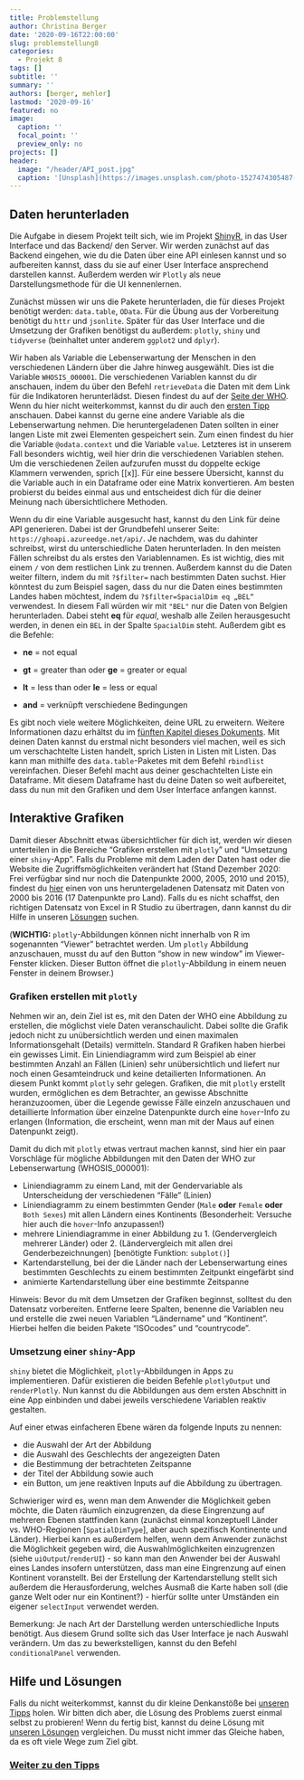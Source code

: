 ```yaml
---
title: Problemstellung
author: Christina Berger
date: '2020-09-16T22:00:00'
slug: problemstellung8
categories:
  - Projekt 8
tags: []
subtitle: ''
summary: ''
authors: [berger, mehler]
lastmod: '2020-09-16'
featured: no
image:
  caption: ''
  focal_point: ''
  preview_only: no
projects: []
header:
  image: "/header/API_post.jpg"
  caption: '[Unsplash](https://images.unsplash.com/photo-1527474305487-b87b222841cc?ixlib=rb-1.2.1&ixid=eyJhcHBfaWQiOjEyMDd9&auto=format&fit=crop&w=1267&q=80)'
---
```


## Daten herunterladen

Die Aufgabe in diesem Projekt teilt sich, wie im Projekt [ShinyR](/post/uebersicht7), in das User Interface und das Backend/ den Server. Wir werden zunächst auf das Backend eingehen, wie du die Daten über eine API einlesen kannst und so aufbereiten kannst, dass du sie auf einer User Interface ansprechend darstellen kannst. Außerdem werden wir `Plotly` als neue Darstellungsmethode für die UI kennenlernen.

Zunächst müssen wir uns die Pakete herunterladen, die für dieses Projekt benötigt werden: `data.table`, `OData`. Für die Übung aus der Vorbereitung benötigt du `httr` und `jsonlite`. Später für das User Interface und die Umsetzung der Grafiken benötigst du außerdem: `plotly`, `shiny` und `tidyverse` (beinhaltet unter anderem `ggplot2` und `dplyr`).

Wir haben als Variable die Lebenserwartung der Menschen in den verschiedenen Ländern über die Jahre hinweg ausgewählt. Dies ist die Variable `WHOSIS_000001`. Die verschiedenen Variablen kannst du dir anschauen, indem du über den Befehl `retrieveData` die Daten mit dem Link für die Indikatoren herunterlädst. Diesen findest du auf der [Seite der WHO](https://www.who.int/data/gho/info/gho-odata-api). Wenn du hier nicht weiterkommst, kannst du dir auch den [ersten Tipp](/post/tipps8) anschauen. Dabei kannst du gerne eine andere Variable als die Lebenserwartung nehmen. Die heruntergeladenen Daten sollten in einer langen Liste mit zwei Elementen gespeichert sein. Zum einen findest du hier die Variable `@odata.context` und die Variable `value`. Letzteres ist in unserem Fall besonders wichtig, weil hier drin die verschiedenen Variablen stehen. Um die verschiedenen Zeilen aufzurufen musst du doppelte eckige Klammern verwenden, sprich [[x]]. Für eine bessere Übersicht, kannst du die Variable auch in ein Dataframe oder eine Matrix konvertieren. Am besten probierst du beides einmal aus und entscheidest dich für die deiner Meinung nach übersichtlichere Methoden.

Wenn du dir eine Variable ausgesucht hast, kannst du den Link für deine API generieren. Dabei ist der Grundbefehl unserer Seite: `https://ghoapi.azureedge.net/api/`. Je nachdem, was du dahinter schreibst, wirst du unterschiedliche Daten herunterladen. In den meisten Fällen schreibst du als erstes den Variablennamen. Es ist wichtig, dies mit einem `/` von dem restlichen Link zu trennen. Außerdem kannst du die Daten weiter filtern, indem du mit `?$filter=` nach bestimmten Daten suchst. Hier könntest du zum Beispiel sagen, dass du nur die Daten eines bestimmten Landes haben möchtest, indem du `?$filter=SpacialDim eq „BEL“` verwendest. In diesem Fall würden wir mit `"BEL"` nur die Daten von Belgien herunterladen. Dabei steht **eq** für *equal*, weshalb alle Zeilen herausgesucht werden, in denen ein `BEL` in der Spalte `SpacialDim` steht. Außerdem gibt es die Befehle:

* **ne** = not equal

* **gt** = greater than oder **ge** = greater or equal 

* **lt** = less than oder **le** = less or equal

* **and** = verknüpft verschiedene Bedingungen

Es gibt noch viele weitere Möglichkeiten, deine URL zu erweitern. Weitere Informationen dazu erhältst du im [fünften Kapitel dieses Dokuments]( http://docs.oasis-open.org/odata/odata/v4.01/odata-v4.01-part2-url-conventions.pdf). Mit deinen Daten kannst du erstmal nicht besonders viel machen, weil es sich um verschachtelte Listen handelt, sprich Listen in Listen mit Listen. Das kann man mithilfe des `data.table`-Paketes mit dem Befehl `rbindlist` vereinfachen. Dieser Befehl macht aus deiner geschachtelten Liste ein Dataframe. Mit diesem Dataframe hast du deine Daten so weit aufbereitet, dass du nun mit den Grafiken und dem User Interface anfangen kannst. 

<a id="Abschnitt2"></a>

## Interaktive Grafiken

Damit dieser Abschnitt etwas übersichtlicher für dich ist, werden wir diesen unterteilen in die Bereiche "Grafiken erstellen mit `plotly`" und "Umsetzung einer `shiny`-App". Falls du Probleme mit dem Laden der Daten hast oder die Website die Zugriffsmöglichkeiten verändert hat (Stand Dezember 2020: Frei verfügbar sind nur noch die Datenpunkte 2000, 2005, 2010 und 2015), findest du [hier](https://raw.githubusercontent.com/martscht/projekte/master/content/post/GHO-Daten.xlsx) einen von uns heruntergeladenen Datensatz mit Daten von 2000 bis 2016 (17 Datenpunkte pro Land). Falls du es nicht schaffst, den richtigen Datensatz von Excel in R Studio zu übertragen, dann kannst du dir Hilfe in unseren [Lösungen](/post/loesungen8#Excel) suchen.

(<b>WICHTIG:</b> `plotly`-Abbildungen können nicht innerhalb von R im sogenannten "Viewer" betrachtet werden. Um `plotly` Abbildung anzuschauen, musst du auf den Button "show in new window" im Viewer-Fenster klicken. Dieser Button öffnet die `plotly`-Abbildung in einem neuen Fenster in deinem Browser.)

### Grafiken erstellen mit `plotly`
Nehmen wir an, dein Ziel ist es, mit den Daten der WHO eine Abbildung zu erstellen, die möglichst viele Daten veranschaulicht. Dabei sollte die Grafik jedoch nicht zu unübersichtlich werden und einen maximalen Informationsgehalt (Details) vermitteln. Standard R Grafiken haben hierbei ein gewisses Limit. Ein Liniendiagramm wird zum Beispiel ab einer bestimmten Anzahl an Fällen (Linien) sehr unübersichtlich und liefert nur noch einen Gesamteindruck und keine detailierten Informationen. An diesem Punkt kommt `plotly` sehr gelegen. Grafiken, die mit `plotly` erstellt wurden, ermöglichen es dem Betrachter, an gewisse Abschnitte heranzuzoomen, über die Legende gewisse Fälle einzeln anzuschauen und detaillierte Information über einzelne Datenpunkte durch eine `hover`-Info zu erlangen (Information, die erscheint, wenn man mit der Maus auf einen Datenpunkt zeigt).

Damit du dich mit `plotly` etwas vertraut machen kannst, sind hier ein paar Vorschläge für mögliche Abbildungen mit den Daten der WHO zur Lebenserwartung (WHOSIS_000001):

- Liniendiagramm zu einem Land, mit der Gendervariable als Unterscheidung der verschiedenen "Fälle" (Linien)
- Liniendiagramm zu einem bestimmten Gender (`Male` <b>oder</b> `Female` <b>oder</b> `Both Sexes`) mit allen Ländern eines Kontinents (Besonderheit: Versuche hier auch die `hover`-Info anzupassen!)
- mehrere Liniendiagramme in einer Abbildung zu 1. (Gendervergleich mehrerer Länder) oder 2. (Ländervergleich mit allen drei Genderbezeichnungen) [benötigte Funktion: `subplot()`]
- Kartendarstellung, bei der die Länder nach der Lebenserwartung eines bestimmten Geschlechts zu einem bestimmten Zeitpunkt eingefärbt sind
- animierte Kartendarstellung über eine bestimmte Zeitspanne

Hinweis: Bevor du mit dem Umsetzen der Grafiken beginnst, solltest du den Datensatz vorbereiten. Entferne leere Spalten, benenne die Variablen neu und erstelle die zwei neuen Variablen "Ländername" und "Kontinent". Hierbei helfen die beiden Pakete "ISOcodes" und "countrycode".

### Umsetzung einer `shiny`-App
`shiny` bietet die Möglichkeit, `plotly`-Abbildungen in Apps zu implementieren. Dafür existieren die beiden Befehle `plotlyOutput` und `renderPlotly`. Nun kannst du die Abbildungen aus dem ersten Abschnitt in eine App einbinden und dabei jeweils verschiedene Variablen reaktiv gestalten.

Auf einer etwas einfacheren Ebene wären da folgende Inputs zu nennen:

- die Auswahl der Art der Abbildung
- die Auswahl des Geschlechts der angezeigten Daten
- die Bestimmung der betrachteten Zeitspanne
- der Titel der Abbildung sowie auch
- ein Button, um jene reaktiven Inputs auf die Abbildung zu übertragen.

Schwieriger wird es, wenn man dem Anwender die Möglichkeit geben möchte, die Daten räumlich einzugrenzen, da diese Eingrenzung auf mehreren Ebenen stattfinden kann (zunächst einmal konzeptuell Länder vs. WHO-Regionen [`SpatialDimType`], aber auch spezifisch Kontinente und Länder). Hierbei kann es außerdem helfen, wenn dem Anwender zunächst die Möglichkeit gegeben wird, die Auswahlmöglichkeiten einzugrenzen (siehe `uiOutput`/`renderUI`) - so kann man den Anwender bei der Auswahl eines Landes insofern unterstützen, dass man eine Eingrenzung auf einen Kontinent voranstellt. Bei der Erstellung der Kartendarstellung stellt sich außerdem die Herausforderung, welches Ausmaß die Karte haben soll (die ganze Welt oder nur ein Kontinent?) - hierfür sollte unter Umständen ein eigener `selectInput` verwendet werden.

Bemerkung: Je nach Art der Darstellung werden unterschiedliche Inputs benötigt. Aus diesem Grund sollte sich das User Interface je nach Auswahl verändern. Um das zu bewerkstelligen, kannst du den Befehl `conditionalPanel` verwenden.

## Hilfe und Lösungen

Falls du nicht weiterkommst, kannst du dir kleine Denkanstöße bei [unseren Tipps](/post/tipps8/) holen. Wir bitten dich aber, die Lösung des Problems zuerst einmal selbst zu probieren! Wenn du fertig bist, kannst du deine Lösung mit [unseren Lösungen](/post/loesungen8/) vergleichen. Du musst nicht immer das Gleiche haben, da es oft viele Wege zum Ziel gibt.

### [Weiter zu den Tipps](/post/tipps8)
